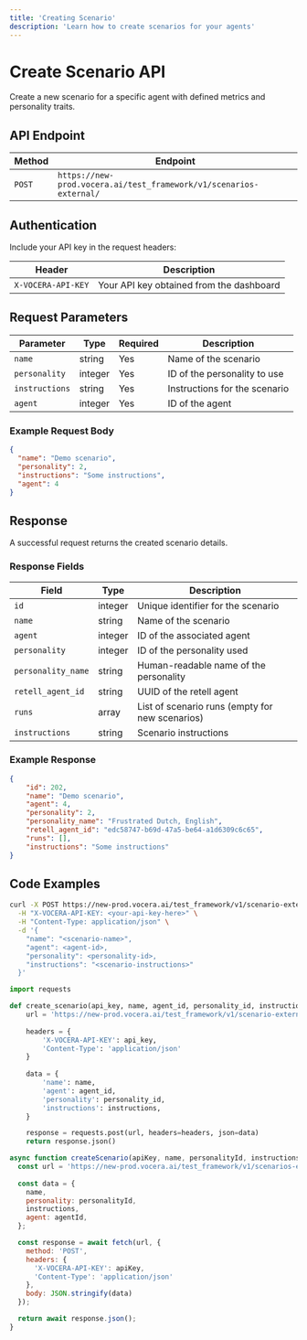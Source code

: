 ```yaml
---
title: 'Creating Scenario'
description: 'Learn how to create scenarios for your agents'
---
```


# Create Scenario API

Create a new scenario for a specific agent with defined metrics and personality traits.

## API Endpoint

| Method | Endpoint |
|--------|----------|
| `POST` | `https://new-prod.vocera.ai/test_framework/v1/scenarios-external/` |

## Authentication

Include your API key in the request headers:

| Header | Description |
|--------|-------------|
| `X-VOCERA-API-KEY` | Your API key obtained from the dashboard |

## Request Parameters

| Parameter | Type | Required | Description |
|-----------|------|----------|-------------|
| `name` | string | Yes | Name of the scenario |
| `personality` | integer | Yes | ID of the personality to use |
| `instructions` | string | Yes | Instructions for the scenario |
| `agent` | integer | Yes | ID of the agent |

### Example Request Body

```json
{
  "name": "Demo scenario",
  "personality": 2,
  "instructions": "Some instructions",
  "agent": 4
}
```

## Response

A successful request returns the created scenario details.

### Response Fields

| Field | Type | Description |
|-------|------|-------------|
| `id` | integer | Unique identifier for the scenario |
| `name` | string | Name of the scenario |
| `agent` | integer | ID of the associated agent |
| `personality` | integer | ID of the personality used |
| `personality_name` | string | Human-readable name of the personality |
| `retell_agent_id` | string | UUID of the retell agent |
| `runs` | array | List of scenario runs (empty for new scenarios) |
| `instructions` | string | Scenario instructions |

### Example Response

```json
{
    "id": 202,
    "name": "Demo scenario",
    "agent": 4,
    "personality": 2,
    "personality_name": "Frustrated Dutch, English",
    "retell_agent_id": "edc58747-b69d-47a5-be64-a1d6309c6c65",
    "runs": [],
    "instructions": "Some instructions"
}
```

## Code Examples

<CodeGroup>

```bash Curl
curl -X POST https://new-prod.vocera.ai/test_framework/v1/scenario-external/ \
  -H "X-VOCERA-API-KEY: <your-api-key-here>" \
  -H "Content-Type: application/json" \
  -d '{
    "name": "<scenario-name>",
    "agent": <agent-id>,
    "personality": <personality-id>,
    "instructions": "<scenario-instructions>"
  }'
```

```python Python
import requests

def create_scenario(api_key, name, agent_id, personality_id, instructions):
    url = 'https://new-prod.vocera.ai/test_framework/v1/scenario-external/'
    
    headers = {
        'X-VOCERA-API-KEY': api_key,
        'Content-Type': 'application/json'
    }
    
    data = {
        'name': name,
        'agent': agent_id,
        'personality': personality_id,
        'instructions': instructions,
    }

    response = requests.post(url, headers=headers, json=data)
    return response.json()
```

```javascript JavaScript
async function createScenario(apiKey, name, personalityId, instructions, agentId) {
  const url = 'https://new-prod.vocera.ai/test_framework/v1/scenarios-external/';
  
  const data = {
    name,
    personality: personalityId,
    instructions,
    agent: agentId,
  };

  const response = await fetch(url, {
    method: 'POST',
    headers: {
      'X-VOCERA-API-KEY': apiKey,
      'Content-Type': 'application/json'
    },
    body: JSON.stringify(data)
  });

  return await response.json();
}
```

</CodeGroup>
